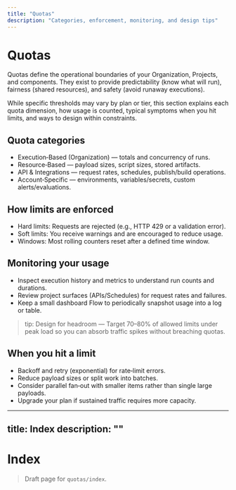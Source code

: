 ```yaml
---
title: "Quotas"
description: "Categories, enforcement, monitoring, and design tips"
---
```


# Quotas

Quotas define the operational boundaries of your Organization, Projects, and components. They exist to provide predictability (know what will run), fairness (shared resources), and safety (avoid runaway executions).

While specific thresholds may vary by plan or tier, this section explains each quota dimension, how usage is counted, typical symptoms when you hit limits, and ways to design within constraints.

## Quota categories
- Execution‑Based (Organization) — totals and concurrency of runs.
- Resource‑Based — payload sizes, script sizes, stored artifacts.
- API & Integrations — request rates, schedules, publish/build operations.
- Account‑Specific — environments, variables/secrets, custom alerts/evaluations.

## How limits are enforced
- Hard limits: Requests are rejected (e.g., HTTP 429 or a validation error).
- Soft limits: You receive warnings and are encouraged to reduce usage.
- Windows: Most rolling counters reset after a defined time window.

## Monitoring your usage
- Inspect execution history and metrics to understand run counts and durations.
- Review project surfaces (APIs/Schedules) for request rates and failures.
- Keep a small dashboard Flow to periodically snapshot usage into a log or table.

> tip: Design for headroom — Target 70–80% of allowed limits under peak load so you can absorb traffic spikes without breaching quotas.

## When you hit a limit
- Backoff and retry (exponential) for rate‑limit errors.
- Reduce payload sizes or split work into batches.
- Consider parallel fan‑out with smaller items rather than single large payloads.
- Upgrade your plan if sustained traffic requires more capacity.
---
title: Index
description: ""
---

# Index

> Draft page for `quotas/index`.

<!-- Add content here -->
